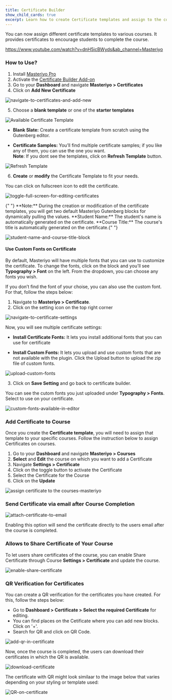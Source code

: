 ```yaml
---
title: Certificate Builder
show_child_cards: true
excerpt: Learn how to create Certificate templates and assign to the courses. Provide certificates to encourage students to complete the course.
---
```


You can now assign different certificate templates to various courses. It provides certificates to encourage students to complete the course.

<Embed>https://www.youtube.com/watch?v=dnH5icBWyds&ab_channel=Masteriyo</Embed>

### How to Use?

1. Install [Masteriyo Pro](https://docs.masteriyo.com/getting-started/installation#installing-masteriyo-lms-pro-version)
2. Activate the [Certificate Builder Add-on](https://docs.masteriyo.com/getting-started/activate-masteriyo-addons)
3. Go to your **Dashboard** and navigate **Masteriyo > Certificates**
4. Click on **Add New Certificate**

![navigate-to-certificates-and-add-new](https://github.com/user-attachments/assets/5462876c-fc82-4edb-9dc4-113dd80d2d9e)


5. Choose a **blank template** or one of the **starter templates**

![Available Certificate Template](https://raw.githubusercontent.com/Masteriyo/masteriyo-docs/main/assets/images/certificate-builder)

  - **Blank Slate:** Create a certificate template from scratch using the Gutenberg editor.

  - **Certificate Samples:** You’ll find multiple certificate samples; if you like any of them, you can use the one you want.   
**Note**: If you dont see the templates, click on **Refresh Template** button. 

![Refresh Template](https://raw.githubusercontent.com/Masteriyo/masteriyo-docs/main/assets/images/certificate-builder/refresh-certificate-template.png)

6. **Create** or **modify** the Certificate Template to fit your needs.    

You can click on fullscreen icon to edit the certificate. 

![toggle-full-screen-for-editing-certificates](https://github.com/user-attachments/assets/f85a057b-c878-4e31-b1f2-44a95d93f7fb)

<Callout>
  {" "} 
  **Note:** During the creation or modification of the certificate templates, you
  will get two default Masteriyo Gutenberg blocks for dynamically pulling the values.
  **Student Name:** The student's name is automatically generated on the certificate.
  **Course Title:** The course's title is automatically generated on the certificate.{" "}
</Callout>


![student-name-and-course-title-block](https://github.com/user-attachments/assets/a5ab5a26-bda7-43c9-9d79-be5ea13d794e)

#### Use Custom Fonts on Certificate

By default, Masteriyo will have multiple fonts that you can use to customize the certificate. To change the fonts, click on the block and you’ll see **Typography > Font** on the left. From the dropdown, you can choose any fonts you wish.   

If you don’t find the font of your choise, you can also use the custom font. For that, follow the steps below:  
  1. Navigate to **Masteriyo > Certificate**.  
  2. Click on the setting icon on the top right corner

![navigate-to-certificate-settings](https://github.com/user-attachments/assets/33b90a33-9efd-41cb-903f-d2cb636eca24)

Now, you will see multiple certificate settings:  

  - **Install Certificate Fonts:** It lets you install additional fonts that you can use for certificate  

  - **Install Custom Fonts:** It lets you upload and use custom fonts that are not available with the plugin. Click the Upload button to upload the zip file of custom fonts.   

![upload-custom-fonts](https://github.com/user-attachments/assets/d30177da-2be7-4435-a892-79fb69f014c2)

3. Click on **Save Setting** and go back to certificate builder.   

You can see the cutom fonts you just uploaded  under **Typography > Fonts**. Select to use on your certificate.

![custom-fonts-available-in-editor](https://github.com/user-attachments/assets/efef1fa0-1d52-40c3-b57d-57ad5290c1d1)

### Add Certificate to Course  

Once you create the **Certificate template**, you will need to assign that template to your specific courses. Follow the instruction below to assign Certificates on courses.

1. Go to your **Dashboard** and navigate **Masteriyo > Courses**
2. **Select** and **Edit** the course on which you want to add a Certificate
3. Navigate **Settings > Certificate**
4. Click on the toggle button to activate the Certificate
5. Select the Certificate for the Course
6. Click on the **Update**

![assign certificate to the courses-masteriyo](https://user-images.githubusercontent.com/24367265/193017309-05112f5a-755a-43f5-a117-43b08d28111b.png)

### Send Certificate via email after Course Completion

![attach-certificate-to-email](https://github.com/user-attachments/assets/def6b2c1-8303-4826-b33b-72b6c0bfdd02)


Enabling this option will send the certificate directly to the users email after the course is completed.

### Allows to Share Certificate of Your Course  

To let users share certificates of the course, you can enable Share Certificate through Course **Settings > Certificate** and update the course. 

![enable-share-certificate](https://github.com/user-attachments/assets/18525d77-ebda-4efd-8cec-f0a19f60c1b3)


### QR Verification for Certificates

You can create a QR verification for the certificates you have created. For this, follow the steps below:

- Go to **Dashboard > Certificate > Select the required Certificate** for editing.
- You can find places on the Cetificate where you can add new blocks. Click on '+'.
- Search for QR and click on QR Code.

![add-qr-in-certificate](https://github.com/Masteriyo/masteriyo-docs/assets/75772539/1f2693cc-332e-48a2-9416-75b0069e50bf)

Now, once the course is completed, the users can download their certificates in which the QR is available.

![download-certificate](https://github.com/Masteriyo/masteriyo-docs/assets/75772539/9d08c93b-851a-4e14-b21c-561d8c9d80ac)

The certificate with QR might look similaar to the image below that varies depending on your styling or template used:

![QR-on-certificate](https://github.com/Masteriyo/masteriyo-docs/assets/75772539/5d9ca442-e111-4f77-9634-40c74cc68ada)

